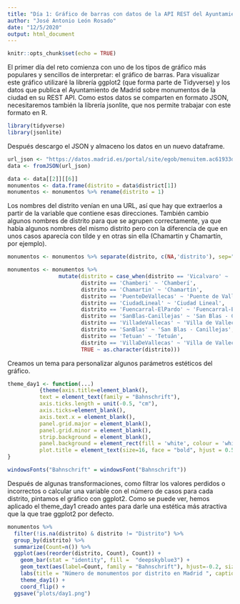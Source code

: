 ```yaml
---
title: "Día 1: Gráfico de barras con datos de la API REST del Ayuntamiento de Madrid"
author: "José Antonio León Rosado"
date: "12/5/2020"
output: html_document
---
```


```r
knitr::opts_chunk$set(echo = TRUE)
```

El primer día del reto comienza con uno de los tipos de gráfico más populares y sencillos de interpretar: el gráfico de barras. Para visualizar este gráfico utilizaré la librería ggplot2 (que forma parte de Tidyverse) y los datos que publica el Ayuntamiento de Madrid sobre monumentos de la ciudad en su REST API. Como estos datos se comparten en formato JSON, necesitaremos también la librería jsonlite, que nos permite trabajar con este formato en R.

```r
library(tidyverse)
library(jsonlite)
```

Después descargo el JSON y almaceno los datos en un nuevo dataframe.

```r
url_json <- "https://datos.madrid.es/portal/site/egob/menuitem.ac61933d6ee3c31cae77ae7784f1a5a0/?vgnextoid=00149033f2201410VgnVCM100000171f5a0aRCRD&format=json&file=0&filename=300356-0-monumentos-ciudad-madrid&mgmtid=eb8e993ae322b610VgnVCM1000001d4a900aRCRD&preview=full"
data <- fromJSON(url_json)

data <- data[[2]][[6]]
monumentos <- data.frame(distrito = data$district[1])
monumentos <- monumentos %>% rename(distrito = 1)
```

Los nombres del distrito venían en una URL, así que hay que extraerlos a partir de la variable que contiene esas direcciones. También cambio algunos nombres de distrito para que se agrupen correctamente, ya que había algunos nombres del mismo distrito pero con la diferencia de que en unos casos aparecía con tilde y en otras sin ella (Chamartin y Chamartín, por ejemplo).

```r
monumentos <- monumentos %>% separate(distrito, c(NA,'distrito'), sep="Distrito/")

monumentos <- monumentos %>%
                mutate(distrito = case_when(distrito == 'Vicalvaro' ~ 'Vicálvaro',
                       distrito == 'Chamberi' ~ 'Chamberí',
                       distrito == 'Chamartin' ~ 'Chamartín',
                       distrito == 'PuenteDeVallecas' ~ 'Puente de Vallecas',
                       distrito == 'CiudadLineal' ~ 'Ciudad Lineal',
                       distrito == 'Fuencarral-ElPardo' ~ 'Fuencarral-El Pardo',
                       distrito == 'SanBlas-Canillejas' ~ 'San Blas - Canillejas',
                       distrito == 'VilladeVallecas' ~ 'Villa de Vallecas',
                       distrito == 'SanBlas' ~ 'San Blas - Canillejas',
                       distrito == 'Tetuan' ~ 'Tetuán',
                       distrito == 'VillaDeVallecas' ~ 'Villa de Vallecas',
                       TRUE ~ as.character(distrito)))
```

Creamos un tema para personalizar algunos parámetros estéticos del gráfico.

```r
theme_day1 <- function(...) 
          {theme(axis.title=element_blank(),
          text = element_text(family = "Bahnschrift"),
          axis.ticks.length = unit(-0.5, "cm"),
          axis.ticks=element_blank(),
          axis.text.x = element_blank(),
          panel.grid.major = element_blank(),
          panel.grid.minor = element_blank(),
          strip.background = element_blank(),
          panel.background = element_rect(fill = 'white', colour = 'white'),
          plot.title = element_text(size=16, face = "bold", hjust = 0.5))
}

windowsFonts("Bahnschrift" = windowsFont("Bahnschrift"))
```

Después de algunas transformaciones, como filtrar los valores perdidos o incorrectos o calcular una variable con el número de casos para cada distrito, pintamos el gráfico con ggplot2. Como se puede ver, hemos aplicado el theme_day1 creado antes para darle una estética más atractiva que la que trae ggplot2 por defecto.

```r
monumentos %>% 
  filter(!is.na(distrito) & distrito != "Distrito") %>%
  group_by(distrito) %>% 
  summarize(Count=n()) %>%
  ggplot(aes(reorder(distrito, Count), Count)) + 
    geom_bar(stat = "identity", fill = 	"deepskyblue3") +
    geom_text(aes(label=Count, family = "Bahnschrift"), hjust=-0.2, size = 3) +
    labs(title = "Número de monumentos por distrito en Madrid ", caption = "Fuente: Portal de datos abiertos del Ayuntamiento de Madrid | @jantleon") +
    theme_day1() +
    coord_flip() +
  ggsave("plots/day1.png")
    
```